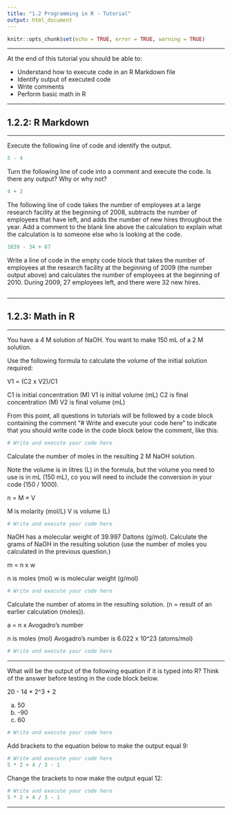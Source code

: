 ```yaml
---
title: "1.2 Programming in R - Tutorial"
output: html_document
---
```


```r
knitr::opts_chunk$set(echo = TRUE, error = TRUE, warning = TRUE)
```

---

At the end of this tutorial you should be able to:

* Understand how to execute code in an R Markdown file
* Identify output of executed code
* Write comments
* Perform basic math in R

---

## 1.2.2: R Markdown

---

Execute the following line of code and identify the output.

```r
5 - 4
```

Turn the following line of code into a comment and execute the code. Is there any output? Why or why not?

```r
4 + 2
```

The following line of code takes the number of employees at a large research facility at the beginning of 2008, subtracts the number of employees that have left, and adds the number of new hires throughout the year. Add a comment to the blank line above the calculation to explain what the calculation is to someone else who is looking at the code. 

```r

1039 - 34 + 67
```

Write a line of code in the empty code block that takes the number of employees at the research facility at the beginning of 2009 (the number output above) and calculates the number of employees at the beginning of 2010. During 2009, 27 employees left, and there were 32 new hires.

```r

```

---

## 1.2.3: Math in R

---

You have a 4 M solution of NaOH. You want to make 150 mL of a 2 M solution. 

Use the following formula to calculate the volume of the initial solution required: 

V1 = (C2 x V2)/C1

C1 is initial concentration (M)
V1 is initial volume (mL)
C2 is final concentration (M)
V2 is final volume (mL)

From this point, all questions in tutorials will be followed by a code block containing the comment "# Write and execute your code here" to indicate that you should write code in the code block below the comment, like this:

```r
# Write and execute your code here

```

Calculate the number of moles in the resulting 2 M NaOH solution. 

Note the volume is in litres (L) in the formula, but the volume you need to use is in mL (150 mL), co you will need to include the conversion in your code (150 / 1000).

n = M × V

M is molarity (mol/L)
V is volume (L)

```r
# Write and execute your code here

```

NaOH has a molecular weight of 39.997 Daltons (g/mol). Calculate the grams of NaOH in the resulting solution (use the number of moles you calculated in the previous question.)

m = n x w

n is moles (mol)
w is molecular weight (g/mol)

```r
# Write and execute your code here

```

Calculate the number of atoms in the resulting solution. (n = result of an earlier calculation (moles)).

a = n x Avogadro's number

n is moles (mol)
Avogadro's number is 6.022 x 10^23 (atoms/mol)

```r
# Write and execute your code here

```

---

What will be the output of the following equation if it is typed into R? Think of the answer before testing in the code block below.

20 - 14 * 2^3 + 2

a) 50
b) -90
c) 60

```r
# Write and execute your code here

```

Add brackets to the equation below to make the output equal 9:

```r
# Write and execute your code here
5 * 2 + 4 / 3 - 1
```

Change the brackets to now make the output equal 12:

```r
# Write and execute your code here
5 * 2 + 4 / 3 - 1
```

---